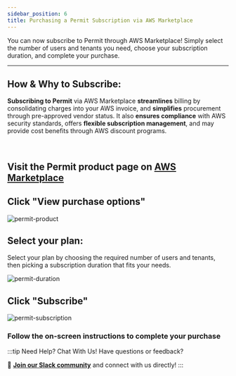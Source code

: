 ```yaml
---
sidebar_position: 6
title: Purchasing a Permit Subscription via AWS Marketplace
---
```


You can now subscribe to Permit through AWS Marketplace! Simply select the number of users and tenants you need, choose your
subscription duration, and complete your purchase.


---

## How & Why to Subscribe:

**Subscribing to Permit** via AWS Marketplace **streamlines** billing by consolidating charges into your AWS invoice, and **simplifies**
procurement through pre-approved vendor status. It also **ensures compliance** with AWS security standards, offers **flexible
subscription management**, and may provide cost benefits through AWS discount programs.

<br />

<TimelineWrapper>
<TimelineStep>

## Visit the Permit product page on **[AWS Marketplace](https://aws.amazon.com/marketplace/pp/prodview-cdx4cnx5jjc6u?sr=0-8&ref_=beagle&applicationId=AWSMPContessa)**

</TimelineStep>
<TimelineStep>

## Click "View purchase options"

![permit-product](/img/aws-marketplace/permit-product.png)

</TimelineStep>
<TimelineStep>

## Select your plan:

Select your plan by choosing the required number of users and tenants, then picking a subscription duration that fits your needs.

![permit-duration](/img/aws-marketplace/duration.png)

</TimelineStep>
<TimelineStep>

## Click "Subscribe"

![permit-subscription](/img/aws-marketplace/subscribe.png)

</TimelineStep>
<TimelineStep>

### Follow the on-screen instructions to complete your purchase

</TimelineStep>
</TimelineWrapper>

:::tip Need Help? Chat With Us!
Have questions or feedback?

🔗 **[Join our Slack community](https://permit-io.slack.com/join/shared_invite/zt-nz6yjgnp-RlP9rtOPwO0n0aH_vLbmBQ#/shared-invite/email)** and connect with us directly!
:::
